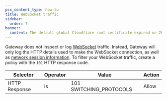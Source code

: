 ```yaml
---
pcx_content_type: how-to
title: WebSocket traffic
sidebar:
  order: 7
banner:
  content: The default global Cloudflare root certificate expired on 2025-02-02. If you installed the default Cloudflare certificate before 2024-10-17, you must <a href="/cloudflare-one/connections/connect-devices/user-side-certificates/#generate-a-cloudflare-root-certificate">generate a new certificate</a> and activate it for your Zero Trust organization to avoid inspection errors.
---
```


Gateway does not inspect or log [WebSocket](https://datatracker.ietf.org/doc/html/rfc6455) traffic. Instead, Gateway will only log the HTTP details used to make the WebSocket connection, as well as [network session information](/logs/reference/log-fields/account/zero_trust_network_sessions/). To filter your WebSocket traffic, create a policy with the `101` HTTP response code.

| Selector      | Operator | Value                   | Action |
| ------------- | -------- | ----------------------- | ------ |
| HTTP Response | is       | 101 SWITCHING_PROTOCOLS | Allow  |
